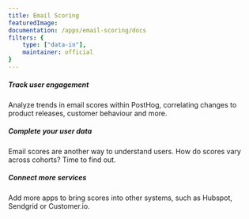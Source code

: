 ```yaml
---
title: Email Scoring
featuredImage: 
documentation: /apps/email-scoring/docs
filters: {
    type: ["data-in"],
    maintainer: official
}
---
```


<Section
    divider={false}
    title="Collect email scores for identified users using the Mailboxlayer API, then automatically add them to Persons in PostHog."
    size="full"
    cols={3}
>
    <div>
        <h5>Track user engagement</h5>
        <p>Analyze trends in email scores within PostHog, correlating changes to product releases, customer behaviour and more.</p>
    </div>
    <div>
        <h5>Complete your user data</h5>
        <p>Email scores are another way to understand users. How do scores vary across cohorts? Time to find out.</p>
    </div>
    <div>
        <h5>Connect more services</h5>
        <p>Add more apps to bring scores into other systems, such as Hubspot, Sendgrid or Customer.io.</p>
    </div>

</Section>

<TutorialsSlider topic="email-scoring" />

<Documentation />

